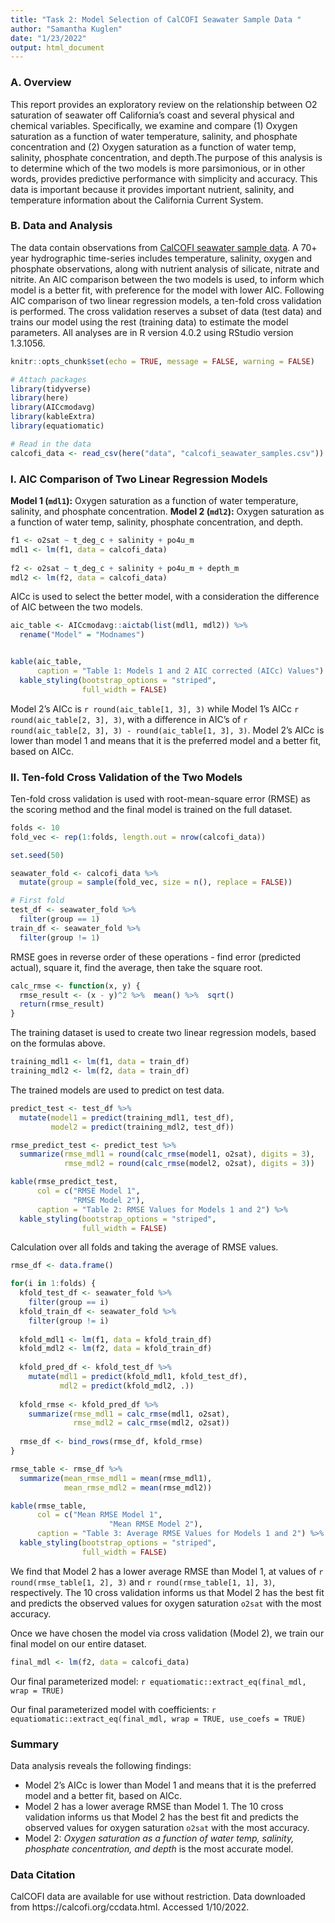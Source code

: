 ```yaml
---
title: "Task 2: Model Selection of CalCOFI Seawater Sample Data "
author: "Samantha Kuglen"
date: "1/23/2022"
output: html_document
---
```

### A. Overview
This report provides an exploratory review on the relationship between O2 saturation of seawater off California’s coast and several physical and chemical variables. Specifically, we examine and compare (1) Oxygen saturation as a function of water temperature, salinity, and phosphate concentration and (2) Oxygen saturation as a function of water temp, salinity, phosphate concentration, and depth.The purpose of this analysis is to determine which of the two models is more parsimonious, or in other words, provides predictive performance with simplicity and accuracy. This data is important because it provides important nutrient, salinity, and temperature information about the California Current System. 

### B. Data and Analysis
The data contain observations from [CalCOFI seawater sample data](https://calcofi.org/ccdata.html). A 70+ year hydrographic time-series includes temperature, salinity, oxygen and phosphate observations, along with nutrient analysis of silicate, nitrate and nitrite. An AIC comparison between the two models is used, to inform which model is a better fit, with preference for the model with lower AIC. Following AIC comparison of two linear regression models, a ten-fold cross validation is performed. The cross validation reserves a subset of data (test data) and trains our model using the rest (training data) to estimate the model parameters. All analyses are in R version 4.0.2 using RStudio version 1.3.1056.

```r
knitr::opts_chunk$set(echo = TRUE, message = FALSE, warning = FALSE)

# Attach packages
library(tidyverse)
library(here)
library(AICcmodavg)
library(kableExtra)
library(equatiomatic)

```

```r
# Read in the data
calcofi_data <- read_csv(here("data", "calcofi_seawater_samples.csv"))
```

### I. AIC Comparison of Two Linear Regression Models 
**Model 1 (`mdl1`):** Oxygen saturation as a function of water temperature, salinity, and phosphate concentration. **Model 2 (`mdl2`):** Oxygen saturation as a function of water temp, salinity, phosphate concentration, and depth.

```r
f1 <- o2sat ~ t_deg_c + salinity + po4u_m
mdl1 <- lm(f1, data = calcofi_data)
  
f2 <- o2sat ~ t_deg_c + salinity + po4u_m + depth_m
mdl2 <- lm(f2, data = calcofi_data)
```

AICc is used to select the better model, with a consideration the difference of AIC between the two models. 

```r
aic_table <- AICcmodavg::aictab(list(mdl1, mdl2)) %>% 
  rename("Model" = "Modnames") 


kable(aic_table,
      caption = "Table 1: Models 1 and 2 AIC corrected (AICc) Values") %>% 
  kable_styling(bootstrap_options = "striped", 
                full_width = FALSE) 

```

Model 2's AICc is `r round(aic_table[1, 3], 3)` while Model 1's AICc `r round(aic_table[2, 3], 3)`, with a difference in AIC's of `r round(aic_table[2, 3], 3) - round(aic_table[1, 3], 3)`. Model 2's AICc is lower than model 1 and means that it is the preferred model and a better fit, based on AICc. 

### II. Ten-fold Cross Validation of the Two Models
Ten-fold cross validation is used with root-mean-square error (RMSE) as the scoring method and the final model is trained on the full dataset. 
```r
folds <- 10
fold_vec <- rep(1:folds, length.out = nrow(calcofi_data))

set.seed(50)

seawater_fold <- calcofi_data %>% 
  mutate(group = sample(fold_vec, size = n(), replace = FALSE))

# First fold
test_df <- seawater_fold %>% 
  filter(group == 1) 
train_df <- seawater_fold %>% 
  filter(group != 1)
```

RMSE goes in reverse order of these operations - find error (predicted actual), square it, find the average, then take the square root. 

```r
calc_rmse <- function(x, y) {
  rmse_result <- (x - y)^2 %>%  mean() %>%  sqrt()
  return(rmse_result)
}
```

The training dataset is used to create two linear regression models, based on the formulas above.
```r
training_mdl1 <- lm(f1, data = train_df)
training_mdl2 <- lm(f2, data = train_df)
```

The trained models are used to predict on test data. 
```r
predict_test <- test_df %>% 
  mutate(model1 = predict(training_mdl1, test_df),
         model2 = predict(training_mdl2, test_df))

rmse_predict_test <- predict_test %>% 
  summarize(rmse_mdl1 = round(calc_rmse(model1, o2sat), digits = 3),
            rmse_mdl2 = round(calc_rmse(model2, o2sat), digits = 3)) 

kable(rmse_predict_test,
      col = c("RMSE Model 1",
              "RMSE Model 2"),
      caption = "Table 2: RMSE Values for Models 1 and 2") %>% 
  kable_styling(bootstrap_options = "striped", 
                full_width = FALSE)

```

Calculation over all folds and taking the average of RMSE values. 
```r
rmse_df <- data.frame()

for(i in 1:folds) {
  kfold_test_df <- seawater_fold %>% 
    filter(group == i)
  kfold_train_df <- seawater_fold %>% 
    filter(group != i)
  
  kfold_mdl1 <- lm(f1, data = kfold_train_df)
  kfold_mdl2 <- lm(f2, data = kfold_train_df)
  
  kfold_pred_df <- kfold_test_df %>% 
    mutate(mdl1 = predict(kfold_mdl1, kfold_test_df),
           mdl2 = predict(kfold_mdl2, .))
  
  kfold_rmse <- kfold_pred_df %>% 
    summarize(rmse_mdl1 = calc_rmse(mdl1, o2sat),
              rmse_mdl2 = calc_rmse(mdl2, o2sat))
  
  rmse_df <- bind_rows(rmse_df, kfold_rmse)
}

rmse_table <- rmse_df %>% 
  summarize(mean_rmse_mdl1 = mean(rmse_mdl1),
            mean_rmse_mdl2 = mean(rmse_mdl2)) 

kable(rmse_table,
      col = c("Mean RMSE Model 1",
                      "Mean RMSE Model 2"),
      caption = "Table 3: Average RMSE Values for Models 1 and 2") %>% 
  kable_styling(bootstrap_options = "striped", 
                full_width = FALSE)
```
We find that Model 2 has a lower average RMSE than Model 1, at values of `r round(rmse_table[1, 2], 3)` and `r round(rmse_table[1, 1], 3)`, respectively. The 10 cross validation informs us that Model 2 has the best fit and predicts the observed values for oxygen saturation `o2sat` with the most accuracy. 

Once we have chosen the model via cross validation (Model 2), we train our final model on our entire dataset. 
```r
final_mdl <- lm(f2, data = calcofi_data)
```
Our final parameterized model: 
`r equatiomatic::extract_eq(final_mdl, wrap = TRUE)`

Our final parameterized model with coefficients: 
`r equatiomatic::extract_eq(final_mdl, wrap = TRUE, use_coefs = TRUE)`

### Summary
Data analysis reveals the following findings:

- Model 2's AICc is lower than Model 1 and means that it is the preferred model and a better fit, based on AICc.
- Model 2 has a lower average RMSE than Model 1. The 10 cross validation informs us that Model 2 has the best fit and predicts the observed values for oxygen saturation `o2sat` with the most accuracy. 
- Model 2: *Oxygen saturation as a function of water temp, salinity, phosphate concentration, and depth* is the most accurate model.


### Data Citation
CalCOFI data are available for use without restriction. Data downloaded from https://calcofi.org/ccdata.html.  Accessed 1/10/2022.


